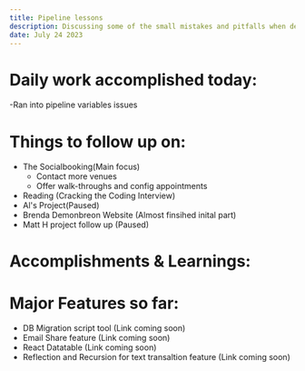 ```yaml
---
title: Pipeline lessons
description: Discussing some of the small mistakes and pitfalls when debugging error
date: July 24 2023
---
```


# Daily work accomplished today:

-Ran into pipeline variables issues

# Things to follow up on:

- The Socialbooking(Main focus)
  - Contact more venues
  - Offer walk-throughs and config appointments
- Reading (Cracking the Coding Interview)
- Al's Project(Paused)
- Brenda Demonbreon Website (Almost finsihed inital part)
- Matt H project follow up (Paused)

# Accomplishments & Learnings:

# Major Features so far:

- DB Migration script tool (Link coming soon)
- Email Share feature (Link coming soon)
- React Datatable (Link coming soon)
- Reflection and Recursion for text transaltion feature (Link coming soon)

